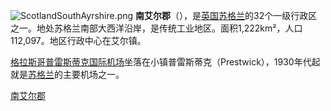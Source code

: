 {{Unreferenced|time=2018-08-28T07:20:30+00:00}}
[[File:ScotlandSouthAyrshire.png|right]]
'''南艾尔郡'''（{{lang-en|South Ayrshire}}），是[[英国|英国]][[苏格兰|苏格兰]]的32个一级行政区之一。地处苏格兰南部大西洋沿岸，是传统工业地区。面积1,222km²，人口112,097。地区行政中心在艾尔镇。

[[格拉斯哥普雷斯蒂克国际机场|格拉斯哥普雷斯蒂克国际机场]]坐落在小镇普雷斯蒂克（Prestwick），1930年代起就是[[苏格兰|苏格兰]]的主要机场之一。

{{UK-geo-stub}}
{{英国行政区划}}
{{ScottishCouncilAreas}}

[[Category:南艾尔郡|]]